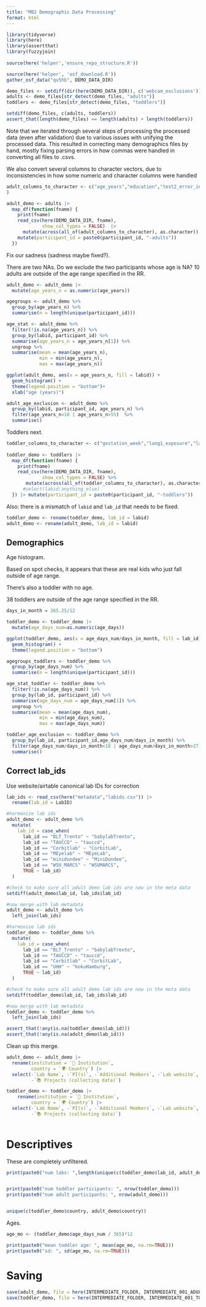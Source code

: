 ```yaml
---
title: "MB2 Demographic Data Processing"
format: html
---
```


```r
library(tidyverse)
library(here)
library(assertthat)
library(fuzzyjoin)
 
source(here('helper','ensure_repo_structure.R'))
```

```r
source(here('helper', 'osf_download.R'))
gather_osf_data("qv5hb", DEMO_DATA_DIR)
```

```r
demo_files <- setdiff(dir(here(DEMO_DATA_DIR)), c('webcam_exclusions'))
adults <- demo_files[str_detect(demo_files, "adults")]
toddlers <- demo_files[str_detect(demo_files, "toddlers")]

setdiff(demo_files, c(adults, toddlers))
assert_that(length(demo_files) == length(adults) + length(toddlers))
```

Note that we iterated through several steps of processing the processed data (even after validation) due to various issues with unifying the processed data. This resulted in correcting many demographics files by hand, mostly fixing parsing errors in how commas were handled in converting all files to .csvs.

We also convert several columns to character vectors, due to inconsistencies in how some numeric and character columns were handled

```r
adult_columns_to_character <- c("age_years","education","test2_error_info","test_order","ra_id"
)

adult_demo <- adults |>
  map_df(function(fname) {
    print(fname)
    read_csv(here(DEMO_DATA_DIR, fname),
             show_col_types = FALSE)  |>
      mutate(across(all_of(adult_columns_to_character), as.character)) |>
    mutate(participant_id = paste0(participant_id, "-adults"))
  }) 
```

Fix our sadness (sadness maybe fixed?).

There are two NAs. Do we exclude the two participants whose age is NA? 10 adults are outside of the age range specified in the RR.

```r
adult_demo <- adult_demo |>
  mutate(age_years_n = as.numeric(age_years))

agegroups <- adult_demo %>%
  group_by(age_years_n) %>%
  summarise(n = length(unique(participant_id)))

age_stat <- adult_demo %>%
  filter(!is.na(age_years_n)) %>%
  group_by(labid, participant_id) %>%
  summarise(age_years_n = age_years_n[1]) %>%
  ungroup %>%
  summarise(mean = mean(age_years_n), 
            min = min(age_years_n), 
            max = max(age_years_n))

ggplot(adult_demo, aes(x = age_years_n, fill = labid)) + 
  geom_histogram() + 
  theme(legend.position = "bottom")+
  xlab("age (years)")

adult_age_exclusion <- adult_demo %>%
  group_by(labid, participant_id, age_years_n) %>%
  filter(age_years_n<18 | age_years_n>55)  %>%
  summarise()
```

Toddlers next.

```r
toddler_columns_to_character <- c("gestation_week","lang1_exposure","lang2_exposure","lang3_exposure","lang4_exposure","sibling1_age","sibling2_age","sibling3_age","fam1_error_info","fam2_error_info","fam3_error_info","fam4_error_info","ra_id","hours_children","hours_daycare","hours_other","hours_parentA","hours_parentB","hours_siblings","hours_adults","sibling4_age","sibling5_age","parentA_education","parentB_education","age_days","test1_error_info","test2_error_info","participant_id")
                          
toddler_demo <- toddlers |>
  map_df(function(fname) {
    print(fname)
    read_csv(here(DEMO_DATA_DIR, fname),
             show_col_types = FALSE) %>% 
       mutate(across(all_of(toddler_columns_to_character), as.character)) #|>
      #select(labid:anything_else)
  }) |> mutate(participant_id = paste0(participant_id, "-toddlers"))
```

Also: there is a mismatch of `labid` and `lab_id` that needs to be fixed.

```r
toddler_demo <- rename(toddler_demo, lab_id = labid)
adult_demo <- rename(adult_demo, lab_id = labid)
```

## Demographics

Age histogram.

Based on spot checks, it appears that these are real kids who just fall outside of age range.

There's also a toddler with no age.

38 toddlers are outside of the age range specified in the RR.

```r
days_in_month = 365.25/12

toddler_demo <- toddler_demo |>
  mutate(age_days_num=as.numeric(age_days))

ggplot(toddler_demo, aes(x = age_days_num/days_in_month, fill = lab_id)) + 
  geom_histogram() + 
  theme(legend.position = "bottom")

agegroups_toddlers <- toddler_demo %>%
  group_by(age_days_num) %>%
  summarise(n = length(unique(participant_id)))

age_stat_toddler <- toddler_demo %>%
  filter(!is.na(age_days_num)) %>%
  group_by(lab_id, participant_id) %>%
  summarise(age_days_num = age_days_num[1]) %>%
  ungroup %>%
  summarise(mean = mean(age_days_num), 
            min = min(age_days_num), 
            max = max(age_days_num))

toddler_age_exclusion <- toddler_demo %>%
  group_by(lab_id, participant_id,age_days_num/days_in_month) %>%
  filter(age_days_num/days_in_month<18 | age_days_num/days_in_month>27)  %>%
  summarise()

```

## Correct lab_ids

Use website/airtable canonical lab IDs for correction

```r
lab_ids <- read_csv(here("metadata","labids.csv")) |>
  rename(lab_id = LabID)

#harmonize lab ids
adult_demo <- adult_demo %>%
  mutate(
    lab_id = case_when(
      lab_id == "BLT_Trento" ~ "babylabTrento",
      lab_id == "TAUCCD" ~ "tauccd",
      lab_id == "Corbitlab" ~ "CorbitLab",
      lab_id == "MEyelab" ~ "MEyeLab",
      lab_id == "minidundee" ~ "MiniDundee",
      lab_id == "WSU_MARCS" ~ "WSUMARCS",
      TRUE ~ lab_id)
  )

#check to make sure all adult demo lab ids are now in the meta data
setdiff(adult_demo$lab_id, lab_ids$lab_id)

#now merge with lab metadata
adult_demo <- adult_demo %>%
  left_join(lab_ids)

#harmonize lab ids
toddler_demo <- toddler_demo %>%
  mutate(
    lab_id = case_when(
      lab_id == "BLT_Trento" ~ "babylabTrento",
      lab_id == "TAUCCD" ~ "tauccd",
      lab_id == "Corbitlab" ~ "CorbitLab",
      lab_id == "UHH" ~ "kokuHamburg",
      TRUE ~ lab_id)
  )

#check to make sure all adult demo lab ids are now in the meta data
setdiff(toddler_demo$lab_id, lab_ids$lab_id)

#now merge with lab metadata
toddler_demo <- toddler_demo %>%
  left_join(lab_ids)

assert_that(!any(is.na(toddler_demo$lab_id)))
assert_that(!any(is.na(adult_demo$lab_id)))
```

Clean up this merge.

```r
adult_demo <- adult_demo |>
  rename(institution = `🏫 Institution`,
         country = `🌍 Country`) |>
  select(-`Lab Name`, -`PI(s)`, -`Additional Members`, -`Lab website`, 
         -`📚 Projects (collecting data)`)

toddler_demo <- toddler_demo |>
    rename(institution = `🏫 Institution`,
         country = `🌍 Country`) |>
  select(-`Lab Name`, -`PI(s)`, -`Additional Members`, -`Lab website`, 
         -`📚 Projects (collecting data)`)
  

```

# Descriptives

These are completely unfiltered.

```r
print(paste0("num labs: ",length(unique(c(toddler_demo$lab_id, adult_demo$lab_id)))))


print(paste0("num toddler participants: ", nrow(toddler_demo)))
print(paste0("num adult participants: ", nrow(adult_demo)))


unique(c(toddler_demo$country, adult_demo$country))

```

Ages.

```r
age_mo <- (toddler_demo$age_days_num / 365)*12

print(paste0("mean toddler age: ", mean(age_mo, na.rm=TRUE)))
print(paste0("sd: ", sd(age_mo, na.rm=TRUE)))

```

# Saving

```r
save(adult_demo, file = here(INTERMEDIATE_FOLDER, INTERMEDIATE_001_ADULT))
save(toddler_demo, file = here(INTERMEDIATE_FOLDER, INTERMEDIATE_001_TODDLER))
```
